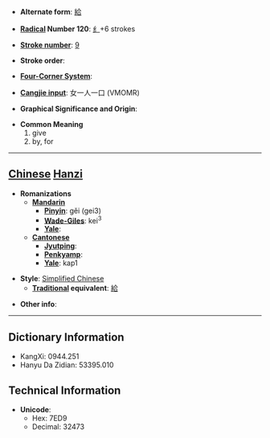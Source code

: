 * '''Alternate form''': [[給]]

* '''[[Wiktionary:Chinese radical index| Radical]] Number 120''': [[Wiktionary:Chinese radical index 纟|纟]]+6 strokes

* '''[[Wiktionary:Chinese total strokes index|Stroke number]]''': [[Wiktionary:Chinese total strokes index 9|9]]

* '''Stroke order''': 

* '''[[Wiktionary:Chinese four corner index|Four-Corner System]]''': 

* '''[[Wiktionary:Chinese Cangjie index|Cangjie input]]''': 女一人一口 (VMOMR)

* '''Graphical Significance and Origin''': 

* '''Common Meaning'''
*#give
*# by, for


----

== [[Chinese]] [[Hanzi]] ==

* '''Romanizations'''
** '''[[Mandarin]]'''
*** '''[[Pinyin]]''': gěi (gei3)
*** '''[[Wade-Giles]]''': kei<sup>3</sup>
*** '''[[Yale]]''': 
** '''[[Cantonese]]'''
*** '''[[Jyutping]]''':
*** '''[[Penkyamp]]''': 
*** '''[[Yale]]''': kap1

* '''Style''': [[Simplified Chinese]] 
** '''[[Traditional Chinese|Traditional]] equivalent''': [[給]]

* '''Other info''': 

----

== Dictionary Information ==

* KangXi: 0944.251
* Hanyu Da Zidian: 53395.010

== Technical Information ==

* '''Unicode''':
** Hex: 7ED9
** Decimal: 32473